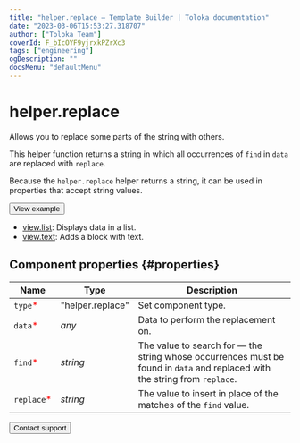 ```yaml
---
title: "helper.replace — Template Builder | Toloka documentation"
date: "2023-03-06T15:53:27.318707"
author: ["Toloka Team"]
coverId: F_bIcOYF9yjrxkPZrXc3
tags: ["engineering"]
ogDescription: ""
docsMenu: "defaultMenu"
---
```



# helper.replace

Allows you to replace some parts of the string with others.

This helper function returns a string in which all occurrences of `find` in `data` are replaced with `replace`.

Because the `helper.replace` helper returns a string, it can be used in properties that accept string values.

<Button themeColor="light" view="default" size="l" type="link" url="https://ya.cc/t/11ypBlCg42Qp6o">View example</Button>

<Cut title="Components used in the example">

- [view.list](/docs/template-builder/reference/view.list): Displays data in a list.
- [view.text](/docs/template-builder/reference/view.text): Adds a block with text.

</Cut>

## Component properties {#properties}

**Name** | **Type** | **Description**
----- | ----- | -----
`type`<span style="color: red">\*</span> | "helper.replace" | Set component type.
`data`<span style="color: red">\*</span> | _any_ | Data to perform the replacement on.
`find`<span style="color: red">\*</span> | _string_ | The value to search for — the string whose occurrences must be found in `data` and replaced with the string from `replace`.
`replace`<span style="color: red">\*</span> | _string_ | The value to insert in place of the matches of the `find` value.

<Button themeColor="light" view="default" size="l" type="link" url="/docs/guide/troubleshooting/support?form-source=template-builder-reference-helper-replace">Contact support</Button>